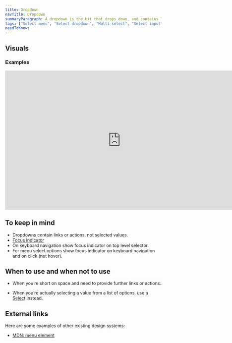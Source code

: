 ```yaml
---
title: Dropdown
navTitle: Dropdown
summaryParagraph: A dropdown is the bit that drops down, and contains links or actions, NOT selected values.
tags: ["Select menu", "Select dropdown", "Multi-select", "Select input"]
needToKnow:
---
```



## Visuals

### Examples

<iframe style="border: none;" width="744" height="450" src="https://www.figma.com/embed?embed_host=share&url=https%3A%2F%2Fwww.figma.com%2Ffile%2Fe3TyAOZKfLg9cA01Iy1Mgm%2FKaizen-Site-embed%3Fnode-id%3D1319%253A0" allowfullscreen></iframe>

## To keep in mind

*   Dropdowns contain links or actions, not selected values.
*   [Focus indicator](/guidelines/interaction-states)
  *    On keyboard navigation show focus indicator on top level selector.
  *    For menu select options show focus indicator on keyboard navigation and on click (not hover).


## When to use and when not to use

<WhenToUseAndWhenNotToUse>
<WhenToUse>

*   When you’re short on space and need to provide further links or actions.

</WhenToUse>
<WhenNotToUse>

*   When you’re actually selecting a value from a list of options, use a [Select](/components/select) instead.

</WhenNotToUse>
</WhenToUseAndWhenNotToUse>


## External links

Here are some examples of other existing design systems:

- [MDN: menu element](https://developer.mozilla.org/en-US/docs/Web/HTML/Element/menu)

